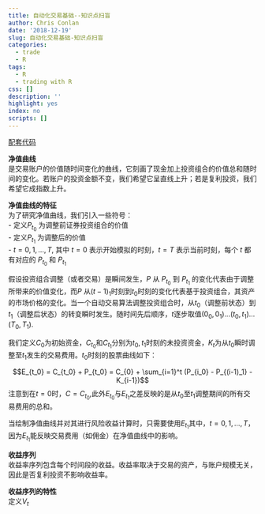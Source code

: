 ```yaml
---
title: 自动化交易基础--知识点扫盲
author: Chris Conlan
date: '2018-12-19'
slug: 自动化交易基础-知识点扫盲
categories:
  - trade
  - R
tags:
  - R
  - trading with R
css: []
description: ''
highlight: yes
index: no
scripts: []
---
```


[配套代码](https://github.com/apress/automated-trading-with-r)


**净值曲线**   
是交易账户的价值随时间变化的曲线，它刻画了现金加上投资组合的价值总和随时间的变化。若账户的投资金额不变，我们希望它呈直线上升；若是复利投资，我们希望它成指数上升。   

**净值曲线的特征**   
为了研究净值曲线，我们引入一些符号：   
- 定义$P_{t_0}$ 为调整前证券投资组合的价值   
- 定义$P_{t_1}$ 为调整后的价值   
- $t = 0,1,...,T$, 其中 $t=0$ 表示开始模拟的时刻，$t=T$ 表示当前时刻，每个 $t$ 都有对应的 $P_{t_0}$ 和 $P_{t_1}$       

假设投资组合调整（或者交易）是瞬间发生，$P$ 从 $P_{t_0}$ 到 $P_{t_1}$ 的变化代表由于调整所带来的价值变化，而$P$ 从$(t-1)_1$时刻到$t_0$时刻的变化代表基于投资组合，其资产的市场价格的变化。当一个自动交易算法调整投资组合时，从$t_0$（调整前状态）到$t_1$（调整后状态）的转变瞬时发生。随时间先后顺序，$t$逐步取值$(0_0,0_1)...(t_0,t_1)...(T_0,T_1)$.   

我们定义$C_0$为初始资金，$C_{t_0}$和$C_{t_1}$分别为$t_0,t_1$时刻的未投资资金，$K_t$为从$t_0$瞬时调整至$t_1$发生的交易费用。$t_0$时刻的股票曲线如下：

$$E_{t_0} = C_{t_0} + P_{t_0} = C_{0} + \sum_{i=1}^t (P_{i_0} - P_{(i-1)_1} - K_{i-1})$$
注意到在$t=0$时，$C=C_{t_0}$,此外$E_{t_0}$与$E_{t_1}$之差反映的是从$t_0$至$t_1$调整期间的所有交易费用的总和。   

当绘制净值曲线并对其进行风险收益计算时，只需要使用$E_{t_1}$其中，$t = 0,1,...,T$，因为$E_{t_1}$能反映交易费用（如佣金）在净值曲线中的影响。   

**收益序列**   
收益率序列包含每个时间段的收益。收益率取决于交易的资产，与账户规模无关，因此是否复利投资不影响收益率。   


**收益序列的特性**   
定义$V_t$


























































































































































